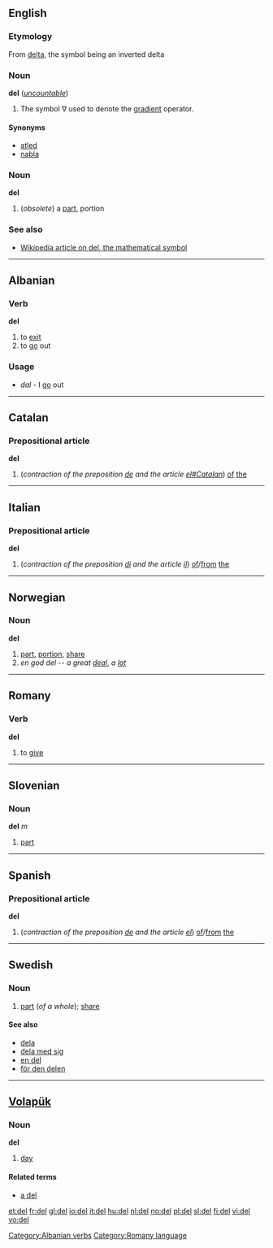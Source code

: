 {{see|Del}}
==English==

===Etymology===
From [[delta]], the symbol being an inverted delta

===Noun===
'''del''' (''[[uncountable]]'')

#{{vector}} The symbol &nabla; used to denote the [[gradient]] operator.

====Synonyms====
*[[atled]]
*[[nabla]]

===Noun===
'''del'''

#(''obsolete'') a [[part]], portion

===See also===
*[[w:del|Wikipedia article on del, the mathematical symbol]]

----

==Albanian==
===Verb===
'''del'''

# to [[exit]]
# to [[go]] out

===Usage===
* ''dal'' - I [[go]] out

[[Category:Albanian verbs]]

----

==Catalan==
===Prepositional article===
'''del'''

#(''contraction of the preposition [[de#Catalan|de]] and the article [[el#Catalan]]'') [[of]] [[the]]

----

==Italian==
===Prepositional article===
'''del'''

# (''contraction of the preposition [[di#Italian|di]] and the article [[il#Italian|il]]'') [[of]]/[[from]] [[the]]

----

== Norwegian ==
=== Noun ===
'''del'''

# [[part]], [[portion]], [[share]]
# ''en god del'' -- ''a great [[deal]]'', ''a [[lot]]''

----

==Romany==

===Verb===
'''del'''

# to [[give]]

[[Category:Romany language]]

----

==Slovenian==
===Noun===
'''del''' ''m''

# [[part]]

----

==Spanish==
===Prepositional article===
'''del'''

# (''contraction of the preposition [[de#Spanish|de]] and the article [[el#Spanish|el]]'') [[of]]/[[from]] [[the]]

----

==Swedish==
===Noun===
{{sv-noun-reg-ar}}

#[[part]] (''of a whole''); [[share]]

====See also====
*[[dela]]
*[[dela med sig]]
*[[en del]]
*[[för den delen]]

----

==[[Volapük]]==
===Noun===
'''del'''

#[[day]]

====Related terms====
*[[a del]]<!--per day-->

[[et:del]]
[[fr:del]]
[[gl:del]]
[[io:del]]
[[it:del]]
[[hu:del]]
[[nl:del]]
[[no:del]]
[[pl:del]]
[[sl:del]]
[[fi:del]]
[[vi:del]]
[[vo:del]]